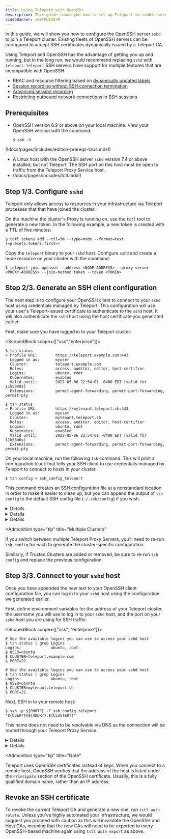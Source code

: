 ```yaml
---
title: Using Teleport with OpenSSH
description: This guide shows you how to set up Teleport to enable secure access to OpenSSH servers so you can protect legacy systems that do not run a Teleport binary.
videoBanner: x0eYFUEIOrM
---
```


In this guide, we will show you how to configure the OpenSSH server `sshd` to
join a Teleport cluster. Existing fleets of OpenSSH servers can be configured to
accept SSH certificates dynamically issued by a Teleport CA.

Using Teleport and OpenSSH has the advantage of getting you up
and running, but in the long run, we would recommend replacing `sshd` with `teleport`.
`teleport` SSH servers have support for multiple features that are incompatible with OpenSSH:

- RBAC and resource filtering based on [dynamically updated labels](../../management/admin/labels.mdx)
- [Session recording without SSH connection termination](recording-proxy-mode.mdx)
- [Advanced session recording](bpf-session-recording.mdx)
- [Restricting outbound network connections in SSH sessions](restricted-session.mdx)

## Prerequisites

- OpenSSH version 6.9 or above on your local machine. View your OpenSSH version
  with the command:
  
  ```code
  $ ssh -V
  ```

(!docs/pages/includes/edition-prereqs-tabs.mdx!)

- A Linux host with the OpenSSH server `sshd` version 7.4 or above installed,
  but not Teleport. The SSH port on this host must be open to traffic from the
  Teleport Proxy Service host.
- (!docs/pages/includes/tctl.mdx!)

## Step 1/3. Configure `sshd`

Teleport only allows access to resources in your infrastructure via Teleport
processes that that have joined the cluster.

On the machine the cluster's Proxy is running on, use the `tctl` tool to generate a new token. In the
following example, a new token is created with a TTL of five minutes:

```code
$ tctl tokens add --ttl=5m --type=node --format=text
(=presets.tokens.first=)
```

Copy the `teleport` binary to your `sshd` host. Configure `sshd` and create a node
resource on your cluster with the command:

```code
$ teleport join openssh --address <NODE-ADDRESS> --proxy-server <PROXY-ADDRESS> --join-method token --token <TOKEN>
```

## Step 2/3. Generate an SSH client configuration

The next step is to configure your OpenSSH client to connect to your `sshd` host
using credentials managed by Teleport. This configuration will use your user's
Teleport-issued certificate to authenticate to the `sshd` host. It will also
authenticate the `sshd` host using the host certificate you generated earlier.

First, make sure you have logged in to your Teleport cluster:

<ScopedBlock scope={["oss","enterprise"]}>

```code
$ tsh status
> Profile URL:        https://teleport.example.com:443
  Logged in as:       myuser
  Cluster:            teleport.example.com
  Roles:              access, auditor, editor, host-certifier
  Logins:             ubuntu, root
  Kubernetes:         enabled
  Valid until:        2022-05-06 22:54:01 -0400 EDT [valid for 11h53m0s]
  Extensions:         permit-agent-forwarding, permit-port-forwarding, permit-pty
```

</ScopedBlock>
<ScopedBlock scope={["cloud"]}>

```code
$ tsh status
> Profile URL:        https://mytenant.teleport.sh:443
  Logged in as:       myuser
  Cluster:            mytenant.teleport.sh
  Roles:              access, auditor, editor, host-certifier
  Logins:             ubuntu, root
  Kubernetes:         enabled
  Valid until:        2022-05-06 22:54:01 -0400 EDT [valid for 11h53m0s]
  Extensions:         permit-agent-forwarding, permit-port-forwarding, permit-pty
```

</ScopedBlock>

On your local machine, run the following `tsh` command. This will print a
configuration block that tells your SSH client to use credentials managed by
Teleport to connect to hosts in your cluster.

```code
$ tsh config > ssh_config_teleport
```

This command creates an SSH configuration file at a nonstandard location in
order to make it easier to clean up, but you can append the output of
`tsh config` to the default SSH config file (`~/.ssh/config`) if you wish.

<Details title="How does the config work?">

Teleport implements an SSH server that includes several **subsystems**, or
predefined commands that are run when the server handles a connection. The Proxy
Service implements a `proxy` subsystem that forwards SSH traffic to remote hosts
and Trusted Clusters.

Here is a brief explanation of the configuration that `tsh config` generates:

```
# Common flags for all {{ .ClusterName }} hosts
Host *.{{ .ClusterName }} {{ .ProxyHost }}
    UserKnownHostsFile "{{ .KnownHostsPath }}"
    IdentityFile "{{ .IdentityFilePath }}"
    CertificateFile "{{ .CertificateFilePath }}"
```

If the host you are `ssh`ing into belongs to your Teleport cluster (i.e., its
address is a subdomain of your cluster's domain), use a Teleport-managed known
hosts file, private key, and certificate that are stored in the `.tsh`
directory.

```
# Flags for all {{ .ClusterName }} hosts except the proxy
Host *.{{ .ClusterName }} !{{ .ProxyHost }}
    Port 3022
    ProxyCommand "{{ .TSHPath }}" proxy ssh --cluster={{ .ClusterName }} --proxy={{ .ProxyHost }} %r@%h:%p
```

If the host that you are `ssh`ing into belongs to your Teleport cluster, the
OpenSSH client will first execute a command, the `ProxyCommand`, that
establishes an SSH connection to the Proxy Service. This command,
`tsh proxy ssh`, requests the `proxy` subsystem in order to forward SSH traffic
through the Proxy Service to your chosen host (including a host in a Trusted
Cluster).

The `tsh proxy ssh` command requests the `proxy` subsystem through a command
similar to the following, which assumes you are logging in to a node called
`mynode` as `root` with a cluster called `teleport.example.com`:

```code
$ /usr/bin/ssh -l root -A -o UserKnownHostsFile=/root/.tsh/known_hosts -p 11105 teleport.example.com -s proxy:mynode:3022@teleport.example.com
```

Notice that the `known_hosts` file used by the command is managed by `tsh`.
Since the `sshd` host's information is listed in this file, your SSH client can
authenticate the host via the certificate we generated earlier.

</Details>

<Details title="Using PowerShell on Windows?">

  If using PowerShell on Windows, note that normal shell redirection may write
  the file with the incorrect encoding. To ensure it's written properly, try the
  following:

  ```code
  $ tsh.exe config | out-file .ssh\config -encoding utf8 -append
  ```

</Details>

<Details title="Experiencing latency in leaf cluster nodes?">

### Proxy Jump

In the generated OpenSSH client configuration, the `ProxyCommand` for each leaf 
cluster connects through the root cluster's Proxy Service. In scenarios where
leaf cluster Proxy Services are reachable by SSH client, you might prefer to
connect directly through the leaf proxies for lower latency.

To enable direct connections to a Proxy Service in a leaf cluster, open the 
SSH configuration file you generated earlier and update the `ProxyCommand`
of the leaf cluster's configuration block to use the leaf Proxy Service as
a jumphost, using the `-J` flag.

```txt
Host *.{{ .nodeName }}.leaf1.example.com
   Port 3022
   ProxyCommand tsh proxy ssh -J proxy.leaf1.example.com:443 %r@%h:%p
```

### Proxy Templates

With Proxy Templates, `tsh` will dynamically determine the address of the
Proxy Service to connect to based on the address of the destination
host in your `ssh` command.

To use Proxy Templates, add `-J {{proxy}}` to the `ProxyCommand` line in
your `~/.ssh/config`.

```txt
Host *.example.com
   Port 3022
   ProxyCommand tsh proxy ssh -J {{proxy}} %r@%h:%p
```

Then, add `proxy_templates` to your `tsh` configuration file (`~/.tsh/config/config.yaml`
or a global `/etc/tsh.yaml`).

```yaml
proxy_templates:
- template: '^(\w+)\.(leaf1\.example\.com):([0-9]+)$'
  proxy: "$2:443"
```

`tsh proxy ssh -J {{proxy}}` will attempt to match the host server address `%h:%p` with the 
configured templates. If there is a match, then the jump proxy address `{{proxy}}` will
be replaced using the template's `proxy` field and the host server address `%h:%p` will be 
replaced using the template's `host` field if set.

| Field      | Description |
| ---------- | ----------- |
| `template` | (Required) Regular expression that the host server address `%h:%p` is matched against. |
| `proxy`    | (Required) Proxy Service address to use for proxy jump. Can reference capturing groups from the regular expression in `template` (e.g., `$1` or `$2`). |
| `host`     | (Optional) Host Server address to connect to. Can reference capturing groups from the regular expression in `template` (e.g., `$1` or `$2`). Defaults to full host spec `%h:%p`. |

### Example configuration

```yaml
proxy_templates:
- template: '^(\w+)\.(leaf1\.example\.com):([0-9]+)$'
  proxy: "$2:443"
- template: '^(\w+)\.(leaf2\.example\.com):([0-9]+)$'
  proxy: "$2:3080"
  host: "$1:$3"
- template: '(\w+(\.\w+)*)\.(example\.com):([0-9]+)$'
  proxy: "leaf1.example.com:443"
  host: "$1:22"

Given the configuration above, the following command will connect to the node
`node-1.leaf1.example.com:3022` through the Proxy Service `leaf1.example.com:443`:

```code
$ ssh root@node-1.leaf1.example.com
```

The following command will connect to the node `node-1:3022` through the Proxy Service
`leaf2.example.com:3080`:

```code
$ ssh root@node-1.leaf2.example.com
```

The last template can be used to connect to openssh hosts with their own FQDN.
For example, you can connect to the host `openssh.external.com:22` through the
Proxy Service `leaf1.example.com:443` with the following command:

```code
$ ssh root@openssh.external.com.example.com
```

</Details>

<Admonition
  type="tip"
  title="Multiple Clusters"
>

  If you switch between multiple Teleport Proxy Servers, you'll need to re-run
  `tsh config` for each to generate the cluster-specific configuration.

  Similarly, if Trusted Clusters are added or removed, be sure to re-run
  `tsh config` and replace the previous configuration.

</Admonition>

## Step 3/3. Connect to your `sshd` host

Once you have appended the new text to your OpenSSH client configuration file,
you can log in to your `sshd` host using the configuration we generated earlier.

First, define environment variables for the address of your Teleport cluster,
the username you will use to log in to your `sshd` host, and the port on your
`sshd` host you are using for SSH traffic:

<ScopedBlock scope={["oss", "enterprise"]}>

```code
# See the available logins you can use to access your sshd host
$ tsh status | grep Logins
Logins:             ubuntu, root
$ USER=ubuntu
$ CLUSTER=teleport.example.com
$ PORT=22
```

</ScopedBlock>
<ScopedBlock scope={["cloud"]}>

```code
# See the available logins you can use to access your sshd host
$ tsh status | grep Logins
Logins:             ubuntu, root
$ USER=ubuntu
$ CLUSTER=mytenant.teleport.sh
$ PORT=22
```

</ScopedBlock>

Next, SSH in to your remote host:

```code
$ ssh -p ${PORT?} -F ssh_config_teleport "${USER?}@${ADDR?}.${CLUSTER?}"
```

This name does not need to be resolvable via DNS as the connection will be
routed through your Teleport Proxy Service.

<Details title="Why are we overriding the port here?">

By default, the OpenSSH client configuration generated by `tsh config` directs
the Teleport Proxy Service to dial port 3022 of a node in your Teleport cluster.
This works if the node's SSH Service is listening on port 3022, and means that
you can connect to the Teleport SSH Service via your OpenSSH client.

 When you join a Teleport node to a cluster, the node creates a reverse tunnel
 to the cluster's Proxy Service. When you run an `ssh` command to access a host
 in your Teleport cluster using the configuration we generated, the Teleport
 Proxy Service will attempt to connect to the host via this reverse tunnel and,
 if that fails, try directly dialing the address.

In our case, the `sshd` host is not running Teleport, so no reverse tunnel will
exist. Instead, the Proxy Service will establish a direct connection on the
host's SSH port.

</Details>

<Details title="Using Trusted Clusters?">

You can log in to a host in a Trusted Cluster by placing the name of the cluster
between the name of the node and the name of your root Teleport cluster:

```code
$ ssh -F ssh_config_teleport ${USER?}@node2.leafcluster.${CLUSTER}
```

</Details>

<Admonition
  type="tip"
  title="Note"
>

  Teleport uses OpenSSH certificates instead of keys. When you connect to a
  remote host, OpenSSH verifies that the address of the host is listed under the
  `Principals` section of the OpenSSH certificate. Usually, this is a fully
  qualified domain name, rather than an IP address.

</Admonition>

## Revoke an SSH certificate

To revoke the current Teleport CA and generate a new one, run `tctl auth rotate`. Unless you've highly automated your
infrastructure, we would suggest you proceed with caution as this will invalidate the OpenSSH
and Host CAs, meaning that the new CAs will need to be exported to every OpenSSH-based machine again using `tctl auth export` as above.

